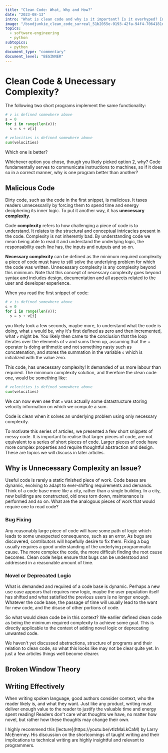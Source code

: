 ```yaml
---
title: "Clean Code: What, Why and How?"
date: "2023-08-13"
intro: "What is clean code and why is it important? Is it overhyped? In this article we dive into what is meant by clean code and why anyone should care."
image: "/bsodjunkie_clean_code_surreal_51b2055e-0193-42fa-94f4-7064181d4c21.png"
topics:
  - software-engineering
  - python
subtopics:
  - python
document_type: "commentary"
document_level: "BEGINNER"
---
```


<QuoteComponent
  author="Harold Abelson, co-author of"
  text="Programs must be written for people to read, and only incidentally for machines to execute."
  source="Structure and Interpretation of Computer Programs"
/>

# Clean Code & Unecessary Complexity?

The following two short programs implement the same functionality:

```python
# v is defined somewhere above
s = 0
for i in range(len(v)):
  s = s + v[i]
```

```python
# velocities is defined somewhere above
sum(velocities)
```

Which one is better?

Whichever option you chose, though you likely picked option 2, why? Code fundamentally serves to communicate instructions to machines, so if it does so in a correct manner, why is one program better than another?

## Malicious Code

Dirty code, such as the code in the first snippet, is malicious. It taxes readers unnecessarily by forcing them to spend time and energy deciphering its inner logic. To put it another way, it has **unecessary complexity**.

Code **complexity** refers to how challenging a piece of code is to understand. It relates to the structural and conceptual intricacies present in the code. Complexity is not inherently bad. By understanding code we mean being able to read it and understand the underlying logic, the responsability each line has, the inputs and outputs and so on.

**Necessary complexity** can be defined as the minimum required complexity a piece of code must have to still solve the underlying problem for which the code was written. Unnecessary complexity is any complexity beyond this minimum. Note that this concept of necessary complexity goes beyond syntax and includes design, documentation and all aspects related to the user and developer experience.

When you read the first snippet of code:

```python
# v is defined somewhere above
s = 0
for i in range(len(v)):
  s = s + v[i]
```

you likely took a few seconds, maybe more, to understand what the code is doing, what `s` would be, why it's first defined as zero and then incremented, what `v` might be. You likely then came to the conclusion that the loop iterates over the elements of `v` and sums them up, assuming that the + operator is doing arithmetic and not something nasty such as concatenation, and stores the summation in the variable `s` which is initialized with the value zero.

This code, has unecessary complexity! It demanded of us more labour than required. The minimum complexity solution, and therefore the clean code one, would be something like:

```python
# velocities is defined somewhere above
sum(velocities)
```

We can now even see that `v` was actually some datastructure storing velocity information on which we compute a sum.

Code is clean when it solves an underlying problem using only necessary complexity.

<NoticeBox notice="Clean Code is more than you might think!" noticeType="note">
  To motivate this series of articles, we presented a few short snippets of
  messy code. It is important to realise that larger pieces of code, are not
  equivalent to a series of short pieces of code. Larger pieces of code have
  more complex properties and require thoughtful abstraction and design. These
  are topics we will discuss in later articles.
</NoticeBox>

## Why is Unnecessary Complexity an Issue?

Useful code is rarely a static finished piece of work. Code bases are dynamic, evolving to adapt to ever-shifting requirements and demands. Think of a code base more like a city, rather than a single building. In a city, new buildings are constructed, old ones torn down, maintenance is performed and so on. What are the analogous pieces of work that would require one to read code?

### Bug Fixing

Any reasonably large piece of code will have some path of logic which leads to some unexpected consequence, such as an error. As bugs are discovered, contributors will hopefully desire to fix them. Fixing a bug usually requires a good understanding of the underlying programmatic cause. The more complex the code, the more difficult finding the root cause becomes. Clean code helps ensure that bugs can be understood and addressed in a reasonable amount of time.

### Novel or Deprecated Logic

What is demanded and required of a code base is dynamic. Perhaps a new use case appears that requires new logic, maybe the user population itself has shifted and what satisfied the previous users is no longer enough. Whatever the code base, the passage of time will usually lead to the want for new code, and the disuse of other portions of code.

So what would clean code be in this context? We earlier defined clean code as being the minimum required complexity to achieve some goal. This is directly applicable to the context of adding novel logic or deprecating unwanted code.

We haven't yet discussed abstractions, structure of programs and their relation to clean code, so what this looks like may not be clear quite yet. In just a few articles things well become clearer.

## Broken Window Theory

## Writing Effectively

<QuoteComponent
  author="Larry McEnerney"
  text="What is professional writing? It's not conveying your ideas to your readers. It's changing their ideas. Nobody cares what ideas you have."
  source="The Craft of Writing Effectively"
/>

When writing spoken language, good authors consider context, who the reader likely is, and what they want. Just like any product, writing must deliver enough value to the reader to justify the valuable time and energy spent reading! Readers don't care what thoughts we have, no matter how novel, but rather how these thoughts may change their own.

<NoticeBox notice="The Craft of Writing Effectively" noticeType="note">
  I highly recommend this [lecture](https://youtu.be/vtIzMaLkCaM) by Larry
  McEnerney. His discussion on the shortcomings of taught writing and their
  implications to technical writing are highly insightful and relevant to
  programmers.
</NoticeBox>

